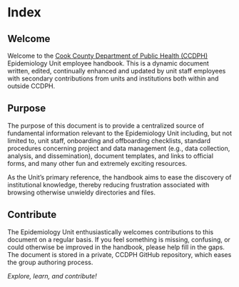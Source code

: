 # Index {.unnumbered}

## Welcome
Welcome to the [Cook County Department of Public Health (CCDPH)](https://cookcountypublichealth.org/) Epidemiology Unit employee handbook. This is a dynamic document written, edited, continually enhanced and updated by unit staff employees with secondary contributions from units and institutions both within and outside CCDPH.

## Purpose
The purpose of this document is to provide a centralized source of fundamental information relevant to the Epidemiology Unit including, but not limited to, unit staff, onboarding and offboarding checklists, standard procedures concerning project and data management (e.g., data collection, analysis, and dissemination), document templates, and links to official forms, and many other fun and extremely exciting resources.

As the Unit's primary reference, the handbook aims to ease the discovery of institutional knowledge, thereby reducing frustration associated with browsing otherwise unwieldy directories and files.

## Contribute
The Epidemiology Unit enthusiastically welcomes contributions to this document on a regular basis. If you feel something is missing, confusing, or could otherwise be improved in the handbook, please help fill in the gaps. The document is stored in a private, CCDPH GitHub repository, which eases the group authoring process.

*Explore, learn, and contribute!*